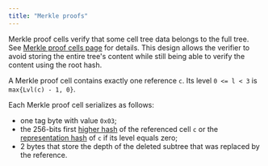 ```yaml
---
title: "Merkle proofs"
---
```


Merkle proof cells verify that some cell tree data belongs to the full tree. See [Merkle proof cells page](/ton/cells/merkle-proof-cells) for details.
This design allows the verifier to avoid storing the entire tree's content while still being able to verify the content using the root hash.

A Merkle proof cell contains exactly one reference `c`. Its level `0 <= l < 3` is `max{Lvl(c) - 1, 0}`.

Each Merkle proof cell serializes as follows:
- one tag byte with value `0x03`;
- the 256-bits first [higher hash](/tvm/hashes) of the referenced cell `c` or the [representation hash](/tvm/serialization/cells)
of `c` if its level equals zero;
- 2 bytes that store the depth of the deleted subtree that was replaced by the reference.
